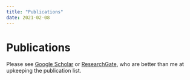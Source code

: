 ```yaml
---
title: "Publications"
date: 2021-02-08
---
```


# Publications

Please see [Google Scholar](https://scholar.google.com/citations?hl=en&user=g9SWxxcAAAAJ&view_op=list_works&sortby=pubdate) or [ResearchGate](https://www.researchgate.net/profile/Hao-Ran-Lai/research), who are better than me at upkeeping the publication list.